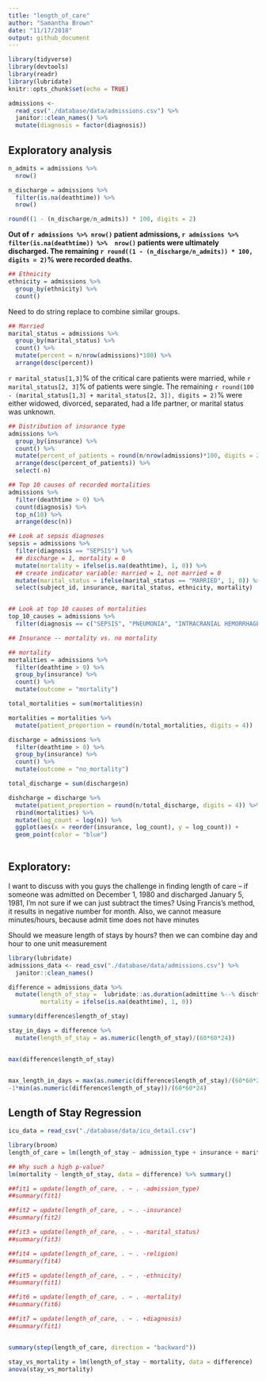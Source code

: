 ```yaml
---
title: "length_of_care"
author: "Samantha Brown"
date: "11/17/2018"
output: github_document
---
```


```r
library(tidyverse)
library(devtools)
library(readr)
library(lubridate)
knitr::opts_chunk$set(echo = TRUE)
```

```r
admissions <- 
  read_csv("./database/data/admissions.csv") %>% 
  janitor::clean_names() %>% 
  mutate(diagnosis = factor(diagnosis))
```

## Exploratory analysis

```r
n_admits = admissions %>% 
  nrow()

n_discharge = admissions %>% 
  filter(is.na(deathtime)) %>% 
  nrow()

round((1 - (n_discharge/n_admits)) * 100, digits = 2)
```

**Out of `r admissions %>% nrow()` patient admissions, `r admissions %>%  filter(is.na(deathtime)) %>%  nrow()` patients were ultimately discharged. The remaining `r round((1 - (n_discharge/n_admits)) * 100, digits = 2)`% were recorded deaths.**


```r
## Ethnicity
ethnicity = admissions %>% 
  group_by(ethnicity) %>% 
  count()
```

Need to do string replace to combine similar groups.

```r
## Married
marital_status = admissions %>% 
  group_by(marital_status) %>% 
  count() %>% 
  mutate(percent = n/nrow(admissions)*100) %>% 
  arrange(desc(percent))
```

`r marital_status[1,3]`% of the critical care patients were married, while `r marital_status[2, 3]`% of patients were single. The remaining `r round(100 - (marital_status[1,3] + marital_status[2, 3]), digits = 2)`% were either widowed, divorced, separated, had a life partner, or marital status was unknown.

```r
## Distribution of insurance type
admissions %>% 
  group_by(insurance) %>% 
  count() %>% 
  mutate(percent_of_patients = round(n/nrow(admissions)*100, digits = 2)) %>% 
  arrange(desc(percent_of_patients)) %>% 
  select(-n)
```



```r
## Top 10 causes of recorded mortalities
admissions %>% 
  filter(deathtime > 0) %>%
  count(diagnosis) %>% 
  top_n(10) %>% 
  arrange(desc(n))
```

```r
## Look at sepsis diagnoses
sepsis = admissions %>% 
  filter(diagnosis == "SEPSIS") %>% 
  ## discharge = 1, mortality = 0
  mutate(mortality = ifelse(is.na(deathtime), 1, 0)) %>% 
  ## create indicator variable: married = 1, not married = 0
  mutate(marital_status = ifelse(marital_status == "MARRIED", 1, 0)) %>% 
  select(subject_id, insurance, marital_status, ethnicity, mortality)


## Look at top 10 causes of mortalities
top_10_causes = admissions %>% 
  filter(diagnosis == c("SEPSIS", "PNEUMONIA", "INTRACRANIAL HEMORRHAGE", "CONGESTIVE HEART FAILURE", "ALTERED MENTAL STATUS", "CARDIAC ARREST", "ABDOMINAL PAIN", "S/P FALL", "HYPOTENSION", "SUBARACHNOID HEMORRHAGE"))
```



```r
## Insurance -- mortality vs. no mortality 

## mortality
mortalities = admissions %>% 
  filter(deathtime > 0) %>% 
  group_by(insurance) %>% 
  count() %>% 
  mutate(outcome = "mortality")

total_mortalities = sum(mortalities$n)

mortalities = mortalities %>% 
  mutate(patient_proportion = round(n/total_mortalities, digits = 4))

discharge = admissions %>% 
  filter(deathtime > 0) %>% 
  group_by(insurance) %>% 
  count() %>% 
  mutate(outcome = "no_mortality")

total_discharge = sum(discharge$n)

dishcharge = discharge %>% 
  mutate(patient_proportion = round(n/total_discharge, digits = 4)) %>% 
  rbind(mortalities) %>% 
  mutate(log_count = log(n)) %>% 
  ggplot(aes(x = reorder(insurance, log_count), y = log_count)) +
  geom_point(color = "blue") 
  
```


## Exploratory:
I want to discuss with you guys the challenge in finding length of care -- if someone was admitted on December 1, 1980 and discharged January 5, 1981, I'm not sure if we can just subtract the times? Using Francis's method, it results in negative number for month. Also, we cannot measure minutes/hours, because admit time does not have minutes

Should we measure length of stays by hours? then we can combine day and hour to one unit measurement

```r
library(lubridate)
admissions_data <- read_csv("./database/data/admissions.csv") %>% 
  janitor::clean_names()

```

```r
difference = admissions_data %>% 
  mutate(length_of_stay =  lubridate::as.duration(admittime %--% dischtime),
         mortality = ifelse(is.na(deathtime), 1, 0))

summary(difference$length_of_stay)

stay_in_days = difference %>% 
  mutate(length_of_stay = as.numeric(length_of_stay)/(60*60*24))


max(difference$length_of_stay)


max_length_in_days = max(as.numeric(difference$length_of_stay)/(60*60*24))
-1*min(as.numeric(difference$length_of_stay))/(60*60*24)

```



## Length of Stay Regression
```r
icu_data = read_csv("./database/data/icu_detail.csv")

library(broom)
length_of_care = lm(length_of_stay ~ admission_type + insurance + marital_status + religion + ethnicity + mortality, data = difference)

## Why such a high p-value?
lm(mortality ~ length_of_stay, data = difference) %>% summary()

##fit1 = update(length_of_care, . ~ . -admission_type)
##summary(fit1)

##fit2 = update(length_of_care, . ~ . -insurance)
##summary(fit2)

##fit3 = update(length_of_care, . ~ . -marital_status)
##summary(fit3)

##fit4 = update(length_of_care, . ~ . -religion)
##summary(fit4)

##fit5 = update(length_of_care, . ~ . -ethnicity)
##summary(fit1)

##fit6 = update(length_of_care, . ~ . -mortality)
##summary(fit6)

##fit7 = update(length_of_care, . ~ . +diagnosis)
##summary(fit1)


summary(step(length_of_care, direction = "backward"))

stay_vs_mortality = lm(length_of_stay ~ mortality, data = difference)
anova(stay_vs_mortality)
```


